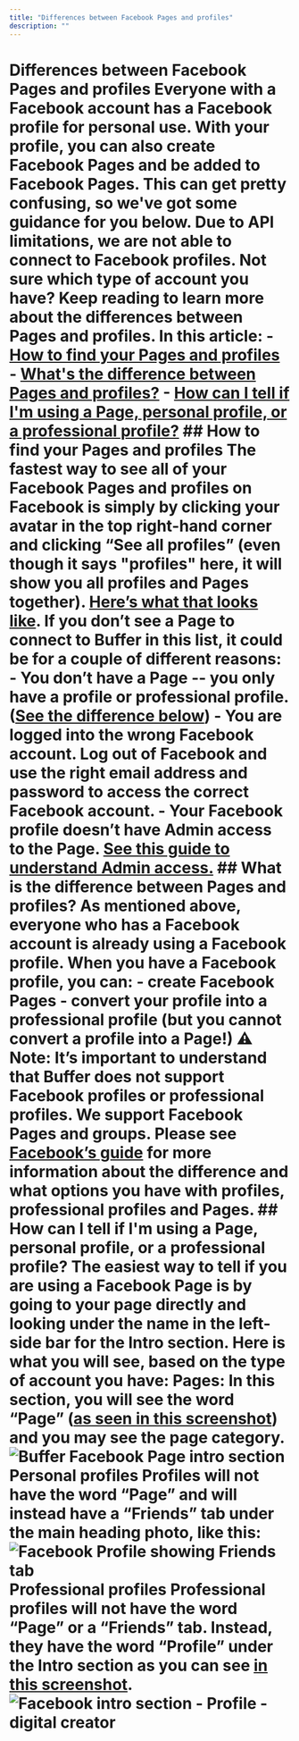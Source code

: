 ```yaml
---
title: "Differences between Facebook Pages and profiles"
description: ""
---
```


# Differences between Facebook Pages and profiles Everyone with a Facebook account has a Facebook profile for personal use. With your profile, you can also create Facebook Pages and be added to Facebook Pages. This can get pretty confusing, so we've got some guidance for you below. Due to API limitations, we are not able to connect to Facebook profiles. Not sure which type of account you have? Keep reading to learn more about the differences between Pages and profiles. In this article: - [How to find your Pages and profiles](#How-to-find-your-Pages-and-profiles-9zc9q) - [What's the difference between Pages and profiles?](#What-is-the-difference-d6WM0) - [How can I tell if I'm using a Page, personal profile, or a professional profile?](#How-can-I-tell-if-Im-using-a-Page-personal-profile-or-a-professiona-VVTsf) ## How to find your Pages and profiles The fastest way to see all of your Facebook Pages and profiles on Facebook is simply by clicking your avatar in the top right-hand corner and clicking “See all profiles” (even though it says "profiles" here, it will show you all profiles and Pages together). [Here’s what that looks like](https://share.buffer.com/04unABEK). If you don’t see a Page to connect to Buffer in this list, it could be for a couple of different reasons: - You don’t have a Page -- you only have a profile or professional profile. ([See the difference below](#What-is-the-difference-d6WM0)) - You are logged into the wrong Facebook account. Log out of Facebook and use the right email address and password to access the correct Facebook account. - Your Facebook profile doesn’t have Admin access to the Page. [See this guide to understand Admin access.](https://support.buffer.com//support.buffer.com/article/872-facebook-troubleshooting-guide) ## What is the difference between Pages and profiles? As mentioned above, everyone who has a Facebook account is already using a Facebook profile. When you have a Facebook profile, you can: - create Facebook Pages - convert your profile into a professional profile (but you cannot convert a profile into a Page!) ⚠️ Note: It’s important to understand that Buffer does not support Facebook profiles or professional profiles. We support Facebook Pages and groups. Please see [Facebook’s guide](https://www.facebook.com/help/337881706729661) for more information about the difference and what options you have with profiles, professional profiles and Pages. ## How can I tell if I'm using a Page, personal profile, or a professional profile? The easiest way to tell if you are using a Facebook Page is by going to your page directly and looking under the name in the left-side bar for the Intro section. Here is what you will see, based on the type of account you have: **Pages:** In this section, you will see the word “Page” ([as](https://share.buffer.com/RBuR7pNv)[ seen in this screenshot](https://share.buffer.com/RBuR7pNv)) and you may see the page category. ![Buffer Facebook Page intro section](//d33v4339jhl8k0.cloudfront.net/docs/assets/64cb6cf86d4a3e191f237e66/images/67fe6235188f663149109058/file-ikk31vgR6l.jpg) **Personal profiles** Profiles will not have the word “Page” and will instead have a “Friends” tab under the main heading photo, like this: ![Facebook Profile showing Friends tab](//d33v4339jhl8k0.cloudfront.net/docs/assets/64cb6cf86d4a3e191f237e66/images/67f81e7082ae416567867d37/file-xzbjva5Y13.jpg) **Professional profiles** Professional profiles will not have the word “Page” or a “Friends” tab. Instead, they have the word “Profile” under the Intro section as you can see [in this screenshot](https://share.buffer.com/mXuQmObK). ![Facebook intro section - Profile - digital creator](//d33v4339jhl8k0.cloudfront.net/docs/assets/64cb6cf86d4a3e191f237e66/images/67f81ebcf66fac199e8ef5dd/file-k0jdMLHTdy.png)